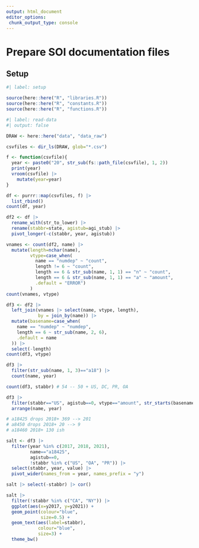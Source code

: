 ```yaml
---
output: html_document
editor_options: 
 chunk_output_type: console
---
```


# Prepare SOI documentation files

## Setup

```r
#| label: setup

source(here::here("R", "libraries.R"))
source(here::here("R", "constants.R"))
source(here::here("R", "functions.R"))

```


```r
#| label: read-data
#| output: false

DRAW <- here::here("data", "data_raw")

csvfiles <- dir_ls(DRAW, glob="*.csv")

f <- function(csvfile){
  year <- paste0("20", str_sub(fs::path_file(csvfile), 1, 2))
  print(year)
  vroom(csvfile) |> 
    mutate(year=year)
}

df <- purrr::map(csvfiles, f) |> 
  list_rbind()
count(df, year)

df2 <- df |> 
  rename_with(str_to_lower) |> 
  rename(stabbr=state, agistub=agi_stub) |> 
  pivot_longer(-c(stabbr, year, agistub))

vnames <- count(df2, name) |> 
  mutate(length=nchar(name),
         vtype=case_when(
           name == "numdep" ~ "count",
           length != 6 ~ "count",
           length == 6 & str_sub(name, 1, 1) == "n" ~ "count",
           length == 6 & str_sub(name, 1, 1) == "a" ~ "amount",
           .default = "ERROR")
         )
count(vnames, vtype)

df3 <- df2 |> 
  left_join(vnames |> select(name, vtype, length),
            by = join_by(name)) |> 
  mutate(basename=case_when(
    name == "numdep" ~ "numdep",
    length == 6 ~ str_sub(name, 2, 6),
    .default = name
  )) |> 
  select(-length)
count(df3, vtype)

df3 |> 
  filter(str_sub(name, 1, 3)=="a18") |> 
  count(name, year)

count(df3, stabbr) # 54 -- 50 + US, DC, PR, OA

df3 |> 
  filter(stabbr=="US", agistub==0, vtype=="amount", str_starts(basename, "184")) |> 
  arrange(name, year)

# a18425 drops 2018+ 369 --> 201
# a8450 drops 2018+ 20 --> 9
# a18460 2018+ 130 ish

salt <- df3 |> 
  filter(year %in% c(2017, 2018, 2021),
         name=="a18425",
         agistub==0,
         !stabbr %in% c("US", "OA", "PR")) |> 
  select(stabbr, year, value) |> 
  pivot_wider(names_from = year, names_prefix = "y")

salt |> select(-stabbr) |> cor()

salt |> 
  filter(!stabbr %in% c("CA", "NY")) |> 
  ggplot(aes(x=y2017, y=y2021)) +
  geom_point(colour="blue",
             size=0.5) +
  geom_text(aes(label=stabbr),
            colour="blue",
            size=3) +
  theme_bw()

```

